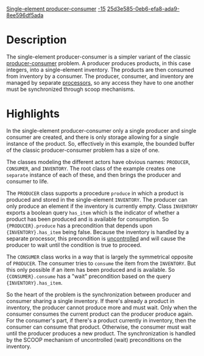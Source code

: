 [[Property:title|Single-element producer-consumer]]
[[Property:weight|-15]]
[[Property:uuid|25d3e585-0eb6-efa8-ada9-8ee596df5ada]]
=Description=

The single-element producer-consumer is a simpler variant of the classic [http://en.wikipedia.org/wiki/Producer-consumer_problem producer-consumer] problem. A producer produces products, in this case integers, into a single-element inventory. The products are then consumed from inventory by a consumer. The producer, consumer, and inventory are managed by separate [[Concurrent programming with SCOOP#Processors|processors]], so any access they have to one another must be synchronized through scoop mechanisms.

=Highlights=

In the single-element producer-consumer only a single producer and single consumer are created, and there is only storage allowing for a single instance of the product. So, effectively in this example, the bounded buffer of the classic producer-consumer problem has a size of one. 

The classes modeling the different actors have obvious names: <code>PRODUCER</code>, <code>CONSUMER</code>, and <code>INVENTORY</code>. The root class of the example creates one <code>separate</code> instance of each of these, and then brings the producer and consumer to life.

The <code>PRODUCER</code> class supports a procedure <code>produce</code> in which a product is produced and stored in the single-element <code>INVENTORY</code>. The producer can only produce an element if the inventory is currently empty. Class <code>INVENTORY</code> exports a boolean query <code>has_item</code> which is the indicator of whether a product has been produced and is available for consumption. So <code>{PRODUCER}.produce</code> has a precondition that depends upon <code>{INVENTORY}.has_item</code> being false. Because the inventory is handled by a separate processor, this precondition is [[Concurrent programming with SCOOP#Preconditions|uncontrolled]] and will cause the producer to wait until the condition is true to proceed. 

The <code>CONSUMER</code> class works in a way that is largely the symmetrical opposite of <code>PRODUCER</code>. The consumer tries to <code>consume</code> the item from the <code>INVENTORY</code>. But this only possible if an item has been produced and is available. So <code>{CONSUMER}.consume</code> has a "wait" precondition based on the query <code>{INVENTORY}.has_item</code>.

So the heart of the problem is the synchronization between producer and consumer sharing a single inventory. If there's already a product in inventory, the producer cannot produce more and must wait. Only when the consumer consumes the current product can the producer produce again. For the consumer's part, if there's a product currently in inventory, then the consumer can consume that product. Otherwise, the consumer must wait until the producer produces a new product. The synchronization is handled by the SCOOP mechanism of uncontrolled (wait) preconditions on the inventory.



